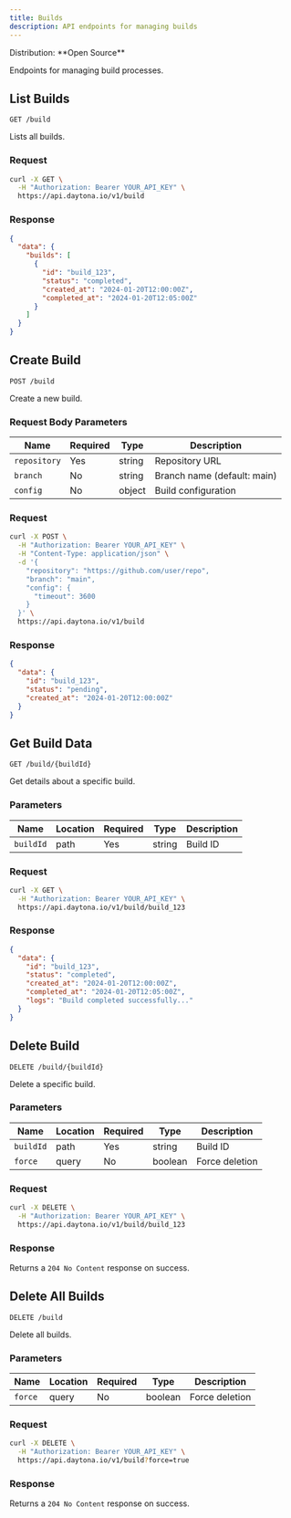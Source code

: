 ```yaml
---
title: Builds
description: API endpoints for managing builds
---
```



<Label>
  Distribution: **Open Source**
</Label>

Endpoints for managing build processes.

## List Builds

`GET /build`

Lists all builds.

### Request

```bash
curl -X GET \
  -H "Authorization: Bearer YOUR_API_KEY" \
  https://api.daytona.io/v1/build
```

### Response

```json
{
  "data": {
    "builds": [
      {
        "id": "build_123",
        "status": "completed",
        "created_at": "2024-01-20T12:00:00Z",
        "completed_at": "2024-01-20T12:05:00Z"
      }
    ]
  }
}
```

## Create Build

`POST /build`

Create a new build.

### Request Body Parameters

| Name | Required | Type | Description |
|------|----------|------|-------------|
| `repository` | Yes | string | Repository URL |
| `branch` | No | string | Branch name (default: main) |
| `config` | No | object | Build configuration |

### Request

```bash
curl -X POST \
  -H "Authorization: Bearer YOUR_API_KEY" \
  -H "Content-Type: application/json" \
  -d '{
    "repository": "https://github.com/user/repo",
    "branch": "main",
    "config": {
      "timeout": 3600
    }
  }' \
  https://api.daytona.io/v1/build
```

### Response

```json
{
  "data": {
    "id": "build_123",
    "status": "pending",
    "created_at": "2024-01-20T12:00:00Z"
  }
}
```

## Get Build Data

`GET /build/{buildId}`

Get details about a specific build.

### Parameters

| Name | Location | Required | Type | Description |
|------|----------|----------|------|-------------|
| `buildId` | path | Yes | string | Build ID |

### Request

```bash
curl -X GET \
  -H "Authorization: Bearer YOUR_API_KEY" \
  https://api.daytona.io/v1/build/build_123
```

### Response

```json
{
  "data": {
    "id": "build_123",
    "status": "completed",
    "created_at": "2024-01-20T12:00:00Z",
    "completed_at": "2024-01-20T12:05:00Z",
    "logs": "Build completed successfully..."
  }
}
```

## Delete Build

`DELETE /build/{buildId}`

Delete a specific build.

### Parameters

| Name | Location | Required | Type | Description |
|------|----------|----------|------|-------------|
| `buildId` | path | Yes | string | Build ID |
| `force` | query | No | boolean | Force deletion |

### Request

```bash
curl -X DELETE \
  -H "Authorization: Bearer YOUR_API_KEY" \
  https://api.daytona.io/v1/build/build_123
```

### Response

Returns a `204 No Content` response on success.

## Delete All Builds

`DELETE /build`

Delete all builds.

### Parameters

| Name | Location | Required | Type | Description |
|------|----------|----------|------|-------------|
| `force` | query | No | boolean | Force deletion |

### Request

```bash
curl -X DELETE \
  -H "Authorization: Bearer YOUR_API_KEY" \
  https://api.daytona.io/v1/build?force=true
```

### Response

Returns a `204 No Content` response on success.
